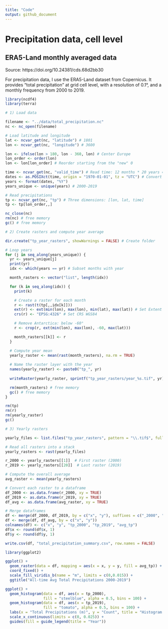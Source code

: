 ```yaml
---
title: "Code"
output: github_document
---
```


# Precipitation data, cell level

## ERA5-Land monthly averaged data

Source: https://doi.org/10.24381/cds.68d2bb30

For precipitation data, I use the ERA5-Land dataset from Copernicus. It provides "total precipitation" at grid cell level, with a resolution of 0.1°, and a monthly frequency from 2000 to 2019.

```r
library(ncdf4)
library(terra)

# 1) Load data

filename <- "../data/total_precipitation.nc"
nc <- nc_open(filename)

# Load latitude and longitude
lat <- ncvar_get(nc, "latitude") # 1801
lon <- ncvar_get(nc, "longitude") # 3600

lon <- ifelse(lon > 180, lon - 360, lon) # Center Europe
lon_order <- order(lon) 
lon <- lon[lon_order] # Reorder starting from the "new" 0

time <- ncvar_get(nc, "valid_time") # Read time: 12 months * 20 years = 240 months
dates <- as.POSIXct(time, origin = "1970-01-01", tz = "UTC") # Convert from seconds to date
years <- format(dates, "%Y")
years_unique <- unique(years) # 2000-2019

# Read precipitations
tp <- ncvar_get(nc, "tp") # Three dimensions: [lon, lat, time]
tp <- tp[lon_order,,]

nc_close(nc)
rm(nc) # free memory
gc() # free memory

# 2) Create rasters and compute year average

dir.create("tp_year_rasters", showWarnings = FALSE) # Create folder

# Loop years
for (j in seq_along(years_unique)) {
  yr <- years_unique[j]
  print(yr)
  idx <- which(years == yr) # Subset months with year

  month_rasters <- vector("list", length(idx))

  for (k in seq_along(idx)) {
    print(k)

    # Create a raster for each month
    r <- rast(t(tp[,,idx[k]]))
    ext(r) <- ext(min(lon), max(lon), min(lat), max(lat)) # Set Extent
    crs(r) <- "EPSG:4326" # Set CRS WGS84

    # Remove Antarctica: below -60°
    r <- crop(r, ext(min(lon), max(lon), -60, max(lat)))

    month_rasters[[k]] <- r
  }

  # Compute year mean
  yearly_raster <- mean(rast(month_rasters), na.rm = TRUE)
  
  # Name the raster layer with the year
  names(yearly_raster) <- paste0("tp_", yr)
  
  writeRaster(yearly_raster, sprintf("tp_year_rasters/year_%s.tif", yr), overwrite = TRUE)

  rm(month_rasters) # free memory
  gc() # free memory
}

rm(tp)
rm(r)
rm(yearly_raster)
gc()

# 3) Yearly rasters

yearly_files <- list.files("tp_year_rasters", pattern = "\\.tif$", full.names = TRUE)

# Read all rasters into a stack
yearly_rasters <- rast(yearly_files)

r_2000 <- yearly_rasters[[1]]  # First raster (2000)
r_2019 <- yearly_rasters[[20]]  # Last raster (2019)

# Compute the overall average
avg_raster <- mean(yearly_rasters)

# Convert each raster to a dataframe
df_2000 <- as.data.frame(r_2000, xy = TRUE)
df_2019 <- as.data.frame(r_2019, xy = TRUE)
df_avg <- as.data.frame(avg_raster, xy = TRUE)

# Merge dataframes
df <- merge(df_2000, df_2019, by = c("x", "y"), suffixes = c("_2000", "_2019"))
df <- merge(df, df_avg, by = c("x", "y"))
colnames(df) <- c("x", "y", "tp_2000", "tp_2019", "avg_tp")
df$x <- round(df$x, 1)
df$y <- round(df$y, 1)

write.csv(df, "total_precipitation_summary.csv", row.names = FALSE)
```


```r
library(ggplot2)

ggplot() + 
  geom_raster(data = df, mapping = aes(x = x, y = y, fill = avg_tp)) +
  coord_fixed() +
  scale_fill_viridis_b(name = "m", limits = c(0,0.015)) +
  ggtitle("All-time Avg Total Precipitations 2000-2019")
```

```r
ggplot() +
  geom_histogram(data = df, aes(x = tp_2000), 
                 fill = "steelblue", alpha = 0.5, bins = 100) +
  geom_histogram(data = df, aes(x = tp_2019), 
                 fill = "tomato", alpha = 0.5, bins = 100) +
  labs(x = "Total Precipitations (m)", y = "Count", title = "Histogram of Total Precipitations: 2000 vs 2019") +
  scale_x_continuous(limits = c(0, 0.025)) +
  guides(fill = guide_legend(title = "Year"))
```

